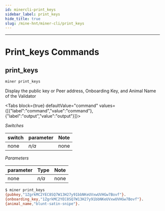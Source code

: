 ```yaml
---
id: minercli-print_keys
sidebar_label: print_keys
hide_title: true
slug: /mine-hnt/miner-cli/print_keys
---
```



---

# Print_keys Commands

## print_keys

```bash
miner print_keys
```

Display the public key or Peer address, Onboarding Key, and Animal Name of the Validator

<Tabs
  block={true}
  defaultValue="command"
  values={[{"label":"command","value":"command"},{"label":"output","value":"output"}]}>
<TabItem value="command">

_Switches_

| switch              | parameter | Note                                   |
| ------------------- | --------- | -------------------------------------- |
| none                | _n/a_     | none                                   |

_Parameters_

| parameter              | Type     | Note                                   |
| ------------------- | -------- | -------------------------------------- |
| none                | _n/a_    | none                                   |

</TabItem>
<TabItem value="output">

```bash
$ miner print_keys
{pubkey,"1ZgrkMC2YEC8SQ7W13H27y91bbNKeUVxwUVHGw7Bovf"}.
{onboarding_key,"1ZgrkMC2YEC8SQ7W13H27y91bbNKeUVxwUVHGw7Bovf"}.
{animal_name,"blunt-satin-snipe"}.
```

</TabItem>
</Tabs>
